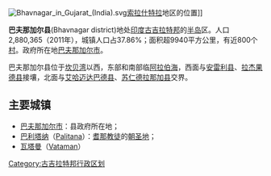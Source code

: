 {{Link style|time=2015-12-11T10:30:17+00:00}}
[[File:Bhavnagar_in_Gujarat_(India).svg|thumb]][[索拉什特拉|索拉什特拉]]地区的位置]]

'''巴夫那加尔县'''(Bhavnagar district)地处[[印度|印度]][[古吉拉特邦|古吉拉特邦]]的[[半岛|半岛]]区。人口2,880,365（2011年），城镇人口占37.86%；面积超9940平方公里，有近800个[[村|村]]。政府所在地[[巴夫那加尔|巴夫那加尔市]]。

巴夫那加尔县位于[[坎贝湾|坎贝湾]]以西，东部和南部临[[阿拉伯海|阿拉伯海]]，西面与[[安雷利县|安雷利县]]、[[拉杰果德县|拉杰果德县]]接壤，北面与[[艾哈迈达巴德县|艾哈迈达巴德县]]、[[苏仁德拉那加县|苏仁德拉那加县]]交界。

==主要城镇==
*[[巴夫那加尔|巴夫那加尔市]]：县政府所在地；
*[[巴利塔纳|巴利塔纳]]（[[:en:Palitana|Palitana]]）：[[耆那教|耆那教徒]]的[[圣地|朝圣地]]；
*[[瓦塔曼|瓦塔曼]]（[[:en:Vataman|Vataman]]）

[[Category:古吉拉特邦行政区划|Category:古吉拉特邦行政区划]]
{{india-geo-stub}}
{{Gujarat}}